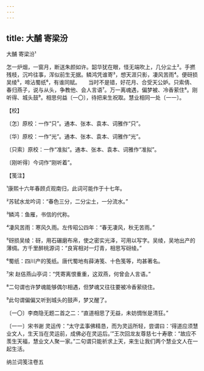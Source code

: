 ```yaml
---
---
---
```

title: 大酺 寄梁汾
---



大酺 寄梁汾¹





怎一炉烟，一窗月，断送朱颜如许。韶华犹在眼，怪无端吹上，几分尘土²。手撚残枝，沉吟往事，浑似前生无据。鳞鸿凭谁寄³，想天涯只影，凄风苦雨⁴。便砑损吴绫⁵，啼沾蜀纸⁶，有谁同赋。　　当时不是错，好花月、合受天公妒。只索倩、春归燕子，说与从头，争教他、会人言语⁷。万一离魂遇，偏梦被、冷香萦住⁸。刚听得、城头鼓⁹。相思何益〔一〇〕，待把来生祝取。慧业相同一处〔一一〕。





【校】


〔怎〕原校：一作“只”。通本、张本、袁本、词雅作“只”。

〔华〕原校：一作“光”。通本、张本、袁本、词雅作“光”。

〔只索〕原校：一作“准拟”。通本、张本、袁本、词雅作“准拟”。

〔刚听得〕今词作“刚听着”。





【笺注】


¹康熙十六年春顾贞观南归，此词可能作于十七年。

²苏轼水龙吟词：“春色三分，二分尘土，一分流水。”

³鳞鸿：鱼雁，书信的代称。

⁴凄风苦雨：寒风久雨。左传昭公四年：“春无凄风，秋无苦雨。”

⁵砑损吴绫：砑，用石碾磨布帛，使之密实光泽，可用以写字。吴绫，吴地出产的薄绸。方千里醉桃源词：“良宵相对一灯青，相思写砑绫。”

⁶蜀纸：四川产的笺纸。唐代蜀地有薛涛笺、十色笺等，均甚著名。

⁷宋 赵佶燕山亭词：“凭寄离恨重重，这双燕，何曾会人言语。”

⁸二句谓也许梦魂能够偶尔相遇，但梦魂又往往要被冷香萦绕住。

⁹此句谓偏偏又听到城头的鼓声，梦又醒了。

〔一〇〕李商隐无题二首之二：“直道相思了无益，未妨惆怅是清狂。”

〔一一〕宋书谢 灵运传：“太守孟事佛精恳，而为灵运所轻，尝谓曰：‘得道应须慧业文人，生天当在灵运前，成佛必在灵运后。’”王次回龙友尊慈七十寿歌：“故应不羡生天福，慧业文人聚一家。”二句谓只能祈求上天，来生让我们两个慧业文人在一起生活。





纳兰词笺注卷五